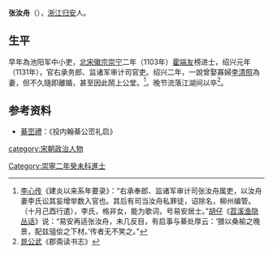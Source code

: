 {{Otheruses|other=名为張汝舟的其他人物|張汝舟}}

'''张汝舟'''（{{bd|?||?|}}），[[浙江|浙江]][[归安|归安]]人。

== 生平 ==
早年為池阳军中小吏，[[北宋|北宋]][[宋徽宗|徽宗]][[崇宁|崇宁]]二年（1103年）[[霍端友|霍端友]]榜进士，绍兴元年（1131年），官右承务郎、监诸军审计司官吏。绍兴二年，一說曾娶寡婦[[李清照|李清照]]為妻，但不久隨即離婚，甚至因此鬧上公堂。<ref>[[李心传|李心传]]《建炎以来系年要录》：“右承奉郎、监诸军审计司张汝舟属吏，以汝舟妻李氏讼其妄增举数入官也。其后有司当汝舟私罪徒，诏除名，柳州编管。（十月己酉行遣），李氏，格非女，能为歌词，号易安居士。”[[胡仔|胡仔]]《[[苕溪渔隐丛话|苕溪渔隐丛话]]》说：“易安再适张汝舟，未几反目，有启事与綦处厚云：‘猥以桑榆之晚景，配兹驵侩之下材。’传者无不笑之。”</ref>。晚节流落江湖间以卒<ref>[[晁公武|晁公武]]《郡斋读书志》</ref>。

== 参考资料 ==
{{reflist}}
*[[綦崈禮|綦崈禮]]：《投内翰綦公崈礼启》

{{Authority control}}

{{DEFAULTSORT:Zhang张}}
[[category:宋朝政治人物|category:宋朝政治人物]]
[[Category:崇寧二年癸未科進士|Category:崇寧二年癸未科進士]]


{{宋朝人物小作品}}